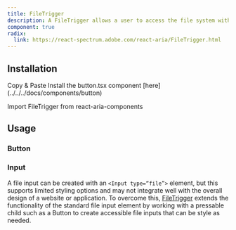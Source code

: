 ```yaml
---
title: FileTrigger
description: A FileTrigger allows a user to access the file system with any pressable React Aria or React Spectrum component, or custom components built with usePress.
component: true
radix:
  link: https://react-spectrum.adobe.com/react-aria/FileTrigger.html
---
```


<ComponentPreview name="file-trigger-button-demo" />

## Installation

<Tabs defaultValue="manual">

<TabsList>
  <TabsTrigger value="manual">Copy & Paste</TabsTrigger>
</TabsList>

<TabsContent value="manual">

<Steps>

<Step>
  Install the button.tsx component [here](../../../docs/components/button)
</Step>

<Step>Import FileTrigger from react-aria-components</Step>

</Steps>

</TabsContent>

</Tabs>

## Usage

### Button

<ComponentPreview name="file-trigger-button-demo" />

### Input

A file input can be created with an `<Input type=“file”>` element, but this supports limited styling options and may not integrate well with the overall design of a website or application.
To overcome this, [FileTrigger](../../../docs/components/file-trigger) extends the functionality of the standard file input element by working with a pressable child such as a Button to create accessible file inputs that can be style as needed.

<ComponentPreview name="input-file" className="[&_input]:max-w-xs" />
